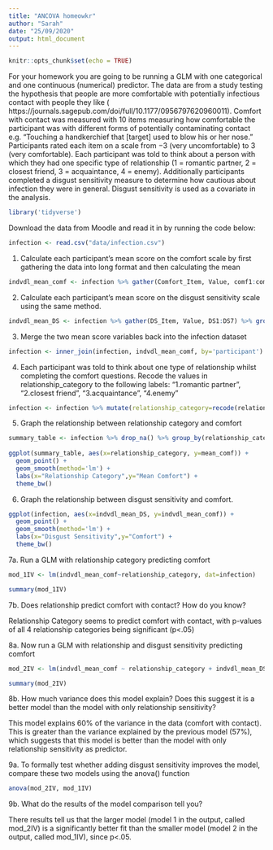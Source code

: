 ```yaml
---
title: "ANCOVA homeowkr"
author: "Sarah"
date: "25/09/2020"
output: html_document
---
```


```r
knitr::opts_chunk$set(echo = TRUE)
```

For your homework you are going to be running a GLM with one categorical and one continuous (numerical) predictor. The data are from a study testing the hypothesis that people are more comfortable with potentially infectious contact with people they like ( https://journals.sagepub.com/doi/full/10.1177/0956797620960011). Comfort with contact was measured with 10 items measuring how comfortable the participant was with different forms of potentially contaminating contact e.g. "Touching a handkerchief that [target] used to blow his or her nose.” Participants rated each item on a scale from −3 (very uncomfortable) to 3 (very comfortable). Each participant was told to think about a person with which they had one specific type of relationship (1 = romantic partner, 2 = closest friend, 3 = acquaintance, 4 = enemy). Additionally participants completed a disgust sensitivity measure to determine how cautious about infection they were in general. Disgust sensitivity is used as a covariate in the analysis.  

```r
library('tidyverse')
```

Download the data from Moodle and read it in by running the code below:
```r
infection <- read.csv("data/infection.csv")
```

1. Calculate each participant's mean score on the comfort scale by first gathering the data into long format and then calculating the mean 

```r
indvdl_mean_comf <- infection %>% gather(Comfort_Item, Value, comf1:comf10) %>% group_by(participant) %>% summarise(indvdl_mean_comf=mean(Value))
```

2. Calculate each participant's mean score on the disgust sensitivity scale using the same method. 

```r
indvdl_mean_DS <- infection %>% gather(DS_Item, Value, DS1:DS7) %>% group_by(participant) %>% summarise(indvdl_mean_DS=mean(Value))
```

3. Merge the two mean score variables back into the infection dataset 

```r
infection <- inner_join(infection, indvdl_mean_comf, by='participant') %>% inner_join(indvdl_mean_DS, by='participant')
```

4. Each participant was told to think about one type of relationship whilst completing the comfort questions. Recode the values in relationship_category to the following labels: "1.romantic partner", "2.closest friend", "3.acquaintance", "4.enemy"

```r
infection <- infection %>% mutate(relationship_category=recode(relationship_category,"1"="romantic partner","2"="closest friend", "3"="acquaintance", "4"="enemy"))
```

5. Graph the relationship between relationship category and comfort

```r
summary_table <- infection %>% drop_na() %>% group_by(relationship_category) %>% summarise(mean_comf=mean(indvdl_mean_comf))
  
ggplot(summary_table, aes(x=relationship_category, y=mean_comf)) +
  geom_point() +
  geom_smooth(method='lm') +
  labs(x="Relationship Category",y="Mean Comfort") +
  theme_bw()
```

6. Graph the relationship between disgust sensitivity and comfort. 

```r
ggplot(infection, aes(x=indvdl_mean_DS, y=indvdl_mean_comf)) +
  geom_point() +
  geom_smooth(method='lm') +
  labs(x="Disgust Sensitivity",y="Comfort") +
  theme_bw()
```

7a. Run a GLM with relationship category predicting comfort

```r
mod_1IV <- lm(indvdl_mean_comf~relationship_category, dat=infection)

summary(mod_1IV)
```

7b. Does relationship predict comfort with contact? How do you know?

Relationship Category seems to predict comfort with contact, with p-values of all 4 relationship categories being significant (p<.05)

8a. Now run a GLM with relationship and disgust sensitivity predicting comfort 

```r
mod_2IV <- lm(indvdl_mean_comf ~ relationship_category + indvdl_mean_DS, dat=infection)

summary(mod_2IV)
```

8b. How much variance does this model explain? Does this suggest it is a better model than the model with only relationship sensitivity? 

This model explains 60% of the variance in the data (comfort with contact). This is greater than the variance explained by the previous model (57%), which suggests that this model is better than the model with only relationship sensitivity as predictor.

9a. To formally test whether adding disgust sensitivity improves the model, compare these two models using the anova() function 

```r
anova(mod_2IV, mod_1IV)
```

9b. What do the results of the model comparison tell you?

There results tell us that the larger model (model 1 in the output, called mod_2IV) is a significantly better fit than the smaller model (model 2 in the output, called mod_1IV), since p<.05.


